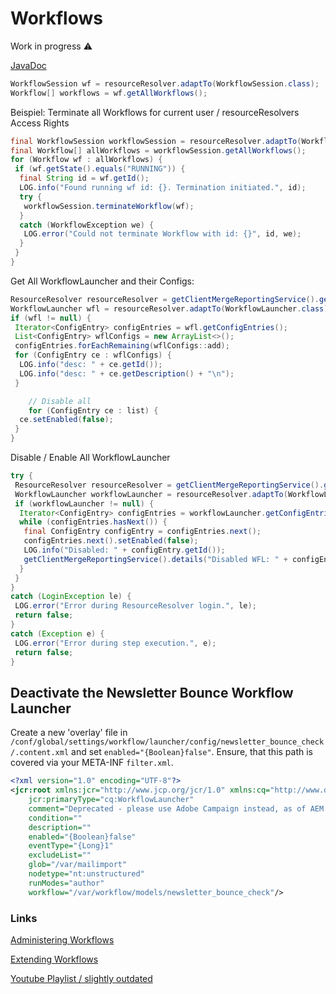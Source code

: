 # Workflows

<div class="alert alert--warning" role="alert">
    Work in progress ⚠️
</div>

[JavaDoc](https://helpx.adobe.com/experience-manager/6-3/sites/developing/using/reference-materials/javadoc/com/adobe/granite/workflow/WorkflowSession.html)

```java
WorkflowSession wf = resourceResolver.adaptTo(WorkflowSession.class);
Workflow[] workflows = wf.getAllWorkflows();
```

Beispiel: Terminate all Workflows for current user / resourceResolvers Access Rights

```java
final WorkflowSession workflowSession = resourceResolver.adaptTo(WorkflowSession.class);
final Workflow[] allWorkflows = workflowSession.getAllWorkflows();
for (Workflow wf : allWorkflows) {
 if (wf.getState().equals("RUNNING")) {
  final String id = wf.getId();
  LOG.info("Found running wf id: {}. Termination initiated.", id);
  try {
   workflowSession.terminateWorkflow(wf);
  }
  catch (WorkflowException we) {
   LOG.error("Could not terminate Workflow with id: {}", id, we);
  }
 }
}
```

Get All WorkflowLauncher and their Configs:

```java
ResourceResolver resourceResolver = getClientMergeReportingService().getResourceResolver();
WorkflowLauncher wfl = resourceResolver.adaptTo(WorkflowLauncher.class);
if (wfl != null) {
 Iterator<ConfigEntry> configEntries = wfl.getConfigEntries();
 List<ConfigEntry> wflConfigs = new ArrayList<>();
 configEntries.forEachRemaining(wflConfigs::add);
 for (ConfigEntry ce : wflConfigs) {
  LOG.info("desc: " + ce.getId());
  LOG.info("desc: " + ce.getDescription() + "\n");
 }

    // Disable all
    for (ConfigEntry ce : list) {
  ce.setEnabled(false);
 }
}
```

Disable / Enable All WorkflowLauncher

```java
try {
 ResourceResolver resourceResolver = getClientMergeReportingService().getResourceResolver();
 WorkflowLauncher workflowLauncher = resourceResolver.adaptTo(WorkflowLauncher.class);
 if (workflowLauncher != null) {
  Iterator<ConfigEntry> configEntries = workflowLauncher.getConfigEntries();
  while (configEntries.hasNext()) {
   final ConfigEntry configEntry = configEntries.next();
   configEntries.next().setEnabled(false);
   LOG.info("Disabled: " + configEntry.getId());
   getClientMergeReportingService().details("Disabled WFL: " + configEntry.getId());
  }
 }
}
catch (LoginException le) {
 LOG.error("Error during ResourceResolver login.", le);
 return false;
}
catch (Exception e) {
 LOG.error("Error during step execution.", e);
 return false;
}
```

## Deactivate the Newsletter Bounce Workflow Launcher

Create a new 'overlay' file in `/conf/global/settings/workflow/launcher/config/newsletter_bounce_check/.content.xml` and set `enabled="{Boolean}false"`. Ensure, that this path is covered via your META-INF `filter.xml`.

```xml
<?xml version="1.0" encoding="UTF-8"?>
<jcr:root xmlns:jcr="http://www.jcp.org/jcr/1.0" xmlns:cq="http://www.day.com/jcr/cq/1.0"
    jcr:primaryType="cq:WorkflowLauncher"
    comment="Deprecated - please use Adobe Campaign instead, as of AEM 6.1 (CQ-29408)"
    condition=""
    description=""
    enabled="{Boolean}false"
    eventType="{Long}1"
    excludeList=""
    glob="/var/mailimport"
    nodetype="nt:unstructured"
    runModes="author"
    workflow="/var/workflow/models/newsletter_bounce_check"/>
```

### Links

[Administering Workflows](https://docs.adobe.com/content/help/en/experience-manager-64/administering/operations/workflows.html)

[Extending Workflows](https://docs.adobe.com/content/help/en/experience-manager-64/developing/extending-aem/extending-workflows/workflows.html)

[Youtube Playlist / slightly outdated](https://www.youtube.com/playlist?list=PLAyP-K1LNAolxbfGAIFlBas9HW4EciArd)
